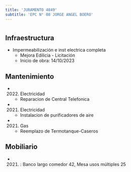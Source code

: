 ```yaml
---
title: 'JURAMENTO 4849'
subtitle: 'EPC N° 08 JORGE ANGEL BOERO'
---
```


#
## Infraestructura

* Impermeabilización e inst electrica completa 
    + Mejora Edilicia - Licitación 
    + Inicio de obra: 14/10/2023 






## Mantenimiento

*  (2022) Electricidad 
    + Reparacion de Central Telefonica

*  (2021) Electricidad 
    + Instalacion de purificadores de aire

*  (2021) Gas 
    + Reemplazo de Termotanque-Caseros





## Mobiliario

*  (2021) : Banco largo comedor 42, Mesa usos múltiples 25 



